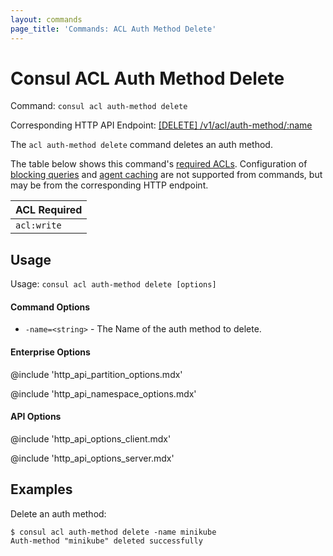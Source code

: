 ```yaml
---
layout: commands
page_title: 'Commands: ACL Auth Method Delete'
---
```


# Consul ACL Auth Method Delete

Command: `consul acl auth-method delete`

Corresponding HTTP API Endpoint: [\[DELETE\] /v1/acl/auth-method/:name](/api-docs/acl/auth-methods#delete-an-auth-method)

The `acl auth-method delete` command deletes an auth method.

The table below shows this command's [required ACLs](/api#authentication). Configuration of
[blocking queries](/api-docs/features/blocking) and [agent caching](/api-docs/features/caching)
are not supported from commands, but may be from the corresponding HTTP endpoint.

| ACL Required |
| ------------ |
| `acl:write`  |

## Usage

Usage: `consul acl auth-method delete [options]`

#### Command Options

- `-name=<string>` - The Name of the auth method to delete.

#### Enterprise Options

@include 'http_api_partition_options.mdx'

@include 'http_api_namespace_options.mdx'

#### API Options

@include 'http_api_options_client.mdx'

@include 'http_api_options_server.mdx'

## Examples

Delete an auth method:

```shell-session
$ consul acl auth-method delete -name minikube
Auth-method "minikube" deleted successfully
```
